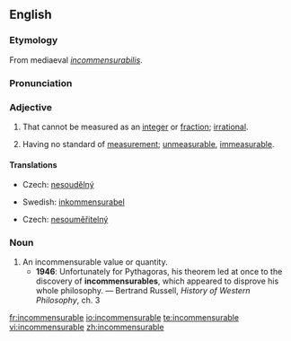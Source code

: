==English==
===Etymology===
From mediaeval {{L.}} ''[[incommensurabilis]]''.

===Pronunciation===
{{IPA|/ɪnkəˈmɛnsjʊəɹəbəl/}}

===Adjective===
{{en-adj}}

# {{mathematics}} That cannot be measured as an [[integer]] or [[fraction]]; [[irrational]].
# Having no standard of [[measurement]]; [[unmeasurable]], [[immeasurable]].

====Translations====
{{trans-top|in mathematics}}
*Czech: [[nesoudělný]] {{m}}
{{trans-mid}}
*Swedish: [[inkommensurabel]] 
{{trans-bottom}}

{{trans-top|of two aspects or attributes}}
*Czech: [[nesouměřitelný]] {{m}}
{{trans-mid}}
{{trans-bottom}}

===Noun===
{{en-noun}}

# An incommensurable value or quantity.
#*'''1946''': Unfortunately for Pythagoras, his theorem led at once to the discovery of '''incommensurables''', which appeared to disprove his whole philosophy. — Bertrand Russell, ''History of Western Philosophy'', ch. 3

[[fr:incommensurable]]
[[io:incommensurable]]
[[te:incommensurable]]
[[vi:incommensurable]]
[[zh:incommensurable]]